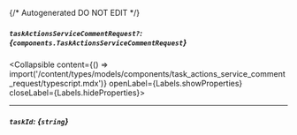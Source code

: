 {/* Autogenerated DO NOT EDIT  */}

##### `taskActionsServiceCommentRequest?`: *{`components.TaskActionsServiceCommentRequest`}*
<Collapsible content={() => import('/content/types/models/components/task_actions_service_comment_request/typescript.mdx')} openLabel={Labels.showProperties} closeLabel={Labels.hideProperties}>
</Collapsible>

---
##### `taskId`: *{`string`}*


